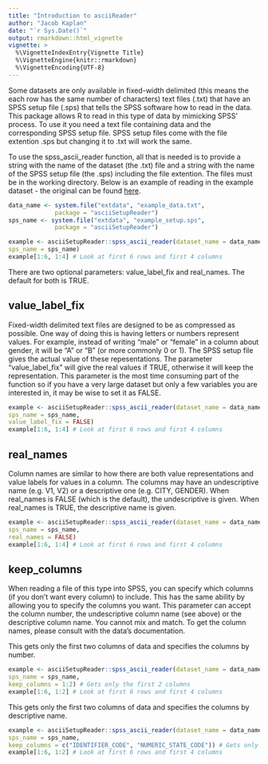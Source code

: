```yaml
---
title: "Introduction to asciiReader"
author: "Jacob Kaplan"
date: "`r Sys.Date()`"
output: rmarkdown::html_vignette
vignette: >
  %\VignetteIndexEntry{Vignette Title}
  %\VignetteEngine{knitr::rmarkdown}
  %\VignetteEncoding{UTF-8}
---
```


Some datasets are only available in fixed-width delimited  (this means the each row has the same number of characters) text files (.txt) that have an SPSS setup file (.sps) that tells the SPSS software how to read in the data. This package allows R to read in this type of data by mimicking SPSS' process. To use it you need a text file containing data and the corresponding SPSS setup file. SPSS setup files come with the file extention .sps but changing it to .txt will work the same.

To use the spss_ascii_reader function, all that is needed is to provide a string with the name of the dataset (the .txt) file and a string with the name of the SPSS setup file (the .sps) including the file extention. The files must be in the working directory. Below is an example of reading in the example dataset - the original can be found [here](https://www.icpsr.umich.edu/icpsrweb/NACJD/studies/9327?q=&restrictionType%5B0%5D=Public+Use&classification%5B0%5D=NACJD.IX.*&dataFormat%5B0%5D=SPSS).
```r
data_name <- system.file("extdata", "example_data.txt",
             package = "asciiSetupReader")
sps_name <- system.file("extdata", "example_setup.sps",
             package = "asciiSetupReader")

example <- asciiSetupReader::spss_ascii_reader(dataset_name = data_name,
sps_name = sps_name)
example[1:6, 1:4] # Look at first 6 rows and first 4 columns
```
There are two optional parameters: value_label_fix and real_names. The default for both is TRUE.

## value_label_fix
Fixed-width delimited text files are designed to be as compressed as possible. One way of doing this is having letters or numbers represent values. For example, instead of writing "male" or "female" in a column about gender, it will be "A" or "B" (or more commonly 0 or 1). The SPSS setup file gives the actual value of these repesentations. The parameter "value_label_fix" will give the real values if TRUE, otherwise it will keep the representation. This parameter is the most time consuming part of the function so if you have a very large dataset but only a few variables you are interested in, it may be wise to set it as FALSE.

```r
example <- asciiSetupReader::spss_ascii_reader(dataset_name = data_name,
sps_name = sps_name,
value_label_fix = FALSE)
example[1:6, 1:4] # Look at first 6 rows and first 4 columns
```

## real_names
Column names are similar to how there are both value representations and value labels for values in a column. The columns may have an undescriptive name (e.g. V1, V2) or a descriptive one (e.g. CITY, GENDER). When real_names is FALSE (which is the default), the undescriptive is given. When real_names is TRUE, the descriptive name is given.
```r
example <- asciiSetupReader::spss_ascii_reader(dataset_name = data_name,
sps_name = sps_name,
real_names = FALSE)
example[1:6, 1:4] # Look at first 6 rows and first 4 columns
```

## keep_columns
When reading a file of this type into SPSS, you can specify which columns (if you don't want every column) to include. This has the same ability by allowing you to specify the columns you want. This parameter can accept the column number, the undescriptive column name (see above) or the descriptive column name. You cannot mix and match. To get the column names, please consult with the data's documentation. 

This gets only the first two columns of data and specifies the columns by number. 
```r
example <- asciiSetupReader::spss_ascii_reader(dataset_name = data_name,
sps_name = sps_name, 
keep_columns = 1:2) # Gets only the first 2 columns
example[1:6, 1:2] # Look at first 6 rows and first 4 columns
```

This gets only the first two columns of data and specifies the columns by descriptive name. 
```r
example <- asciiSetupReader::spss_ascii_reader(dataset_name = data_name,
sps_name = sps_name, 
keep_columns = c("IDENTIFIER_CODE", "NUMERIC_STATE_CODE")) # Gets only the first 2 columns
example[1:6, 1:2] # Look at first 6 rows and first 4 columns
```

